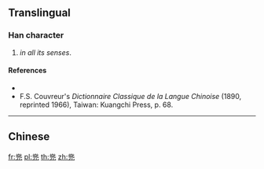 ==Translingual==

===Han character===
{{Han char|rn=10|rad=儿|as=10|sn=12|four=|canj=LMMU}}

# {{context|archaic|lang=mul}} {{altform|兜|lang=mul|nodot=a}} ''in all its senses''.

====References====
* {{Han ref|kx=0125.211|dkj=01393|dj=0266.050|hdz=10274.030|uh=5160|ud=20832}}
* F.S. Couvreur's ''Dictionnaire Classique de la Langue Chinoise'' (1890, reprinted 1966), Taiwan: Kuangchi Press, p. 68.

----

==Chinese==
{{zh-see|兜|a}}

[[fr:兠]]
[[pl:兠]]
[[th:兠]]
[[zh:兠]]